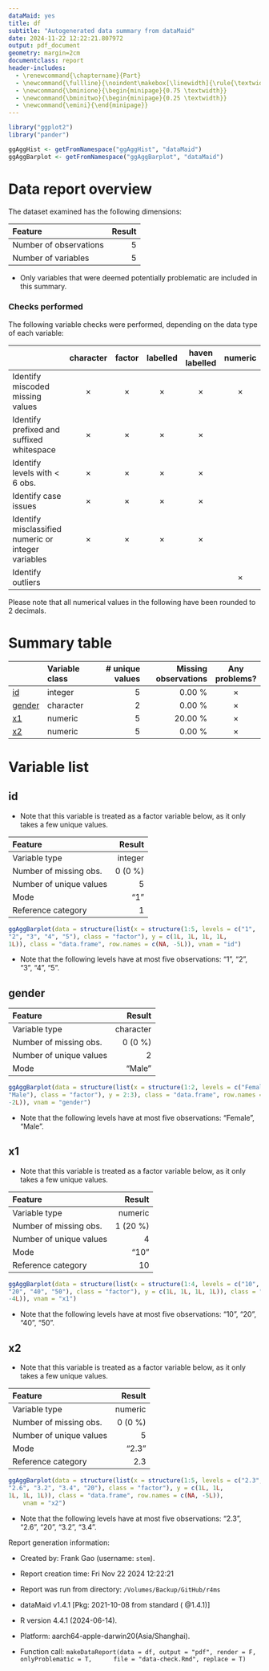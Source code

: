 ```yaml
---
dataMaid: yes
title: df
subtitle: "Autogenerated data summary from dataMaid"
date: 2024-11-22 12:22:21.807972
output: pdf_document
geometry: margin=2cm
documentclass: report
header-includes:
  - \renewcommand{\chaptername}{Part}
  - \newcommand{\fullline}{\noindent\makebox[\linewidth]{\rule{\textwidth}{0.4pt}}}
  - \newcommand{\bminione}{\begin{minipage}{0.75 \textwidth}}
  - \newcommand{\bminitwo}{\begin{minipage}{0.25 \textwidth}}
  - \newcommand{\emini}{\end{minipage}}
---
```


```r
library("ggplot2")
library("pander")
```

```r
ggAggHist <- getFromNamespace("ggAggHist", "dataMaid")
ggAggBarplot <- getFromNamespace("ggAggBarplot", "dataMaid")
```

# Data report overview

The dataset examined has the following dimensions:

| Feature                | Result |
|:-----------------------|-------:|
| Number of observations |      5 |
| Number of variables    |      5 |

-   Only variables that were deemed potentially problematic are included in this summary.

### Checks performed

The following variable checks were performed, depending on the data type of each variable:

|   | character | factor | labelled | haven labelled | numeric | integer | logical | Date |
|:---|:--:|:--:|:--:|:--:|:--:|:--:|:--:|:--:|
| Identify miscoded missing values | $\times$ | $\times$ | $\times$ | $\times$ | $\times$ | $\times$ |  | $\times$ |
| Identify prefixed and suffixed whitespace | $\times$ | $\times$ | $\times$ | $\times$ |  |  |  |  |
| Identify levels with \< 6 obs. | $\times$ | $\times$ | $\times$ | $\times$ |  |  |  |  |
| Identify case issues | $\times$ | $\times$ | $\times$ | $\times$ |  |  |  |  |
| Identify misclassified numeric or integer variables | $\times$ | $\times$ | $\times$ | $\times$ |  |  |  |  |
| Identify outliers |  |  |  |  | $\times$ | $\times$ |  | $\times$ |

Please note that all numerical values in the following have been rounded to 2 decimals.

# Summary table

|          | Variable class | \# unique values | Missing observations | Any problems? |
|:---------|:---------------|-----------------:|---------------------:|:-------------:|
| [id]     | integer        |                5 |               0.00 % |   $\times$    |
| [gender] | character      |                2 |               0.00 % |   $\times$    |
| [x1]     | numeric        |                5 |              20.00 % |   $\times$    |
| [x2]     | numeric        |                5 |               0.00 % |   $\times$    |

# Variable list

## id

-   Note that this variable is treated as a factor variable below, as it only takes a few unique values.

\bminione

| Feature                 |  Result |
|:------------------------|--------:|
| Variable type           | integer |
| Number of missing obs.  | 0 (0 %) |
| Number of unique values |       5 |
| Mode                    |     "1" |
| Reference category      |       1 |

\emini
\bminitwo

```r
ggAggBarplot(data = structure(list(x = structure(1:5, levels = c("1", 
"2", "3", "4", "5"), class = "factor"), y = c(1L, 1L, 1L, 1L, 
1L)), class = "data.frame", row.names = c(NA, -5L)), vnam = "id")
```

\emini

-   Note that the following levels have at most five observations: "1", "2", "3", "4", "5".

\fullline

## gender

\bminione

| Feature                 |    Result |
|:------------------------|----------:|
| Variable type           | character |
| Number of missing obs.  |   0 (0 %) |
| Number of unique values |         2 |
| Mode                    |    "Male" |

\emini
\bminitwo

```r
ggAggBarplot(data = structure(list(x = structure(1:2, levels = c("Female", 
"Male"), class = "factor"), y = 2:3), class = "data.frame", row.names = c(NA, 
-2L)), vnam = "gender")
```

\emini

-   Note that the following levels have at most five observations: "Female", "Male".

\fullline

## x1

-   Note that this variable is treated as a factor variable below, as it only takes a few unique values.

\bminione

| Feature                 |   Result |
|:------------------------|---------:|
| Variable type           |  numeric |
| Number of missing obs.  | 1 (20 %) |
| Number of unique values |        4 |
| Mode                    |     "10" |
| Reference category      |       10 |

\emini
\bminitwo

```r
ggAggBarplot(data = structure(list(x = structure(1:4, levels = c("10", 
"20", "40", "50"), class = "factor"), y = c(1L, 1L, 1L, 1L)), class = "data.frame", row.names = c(NA, 
-4L)), vnam = "x1")
```

\emini

-   Note that the following levels have at most five observations: "10", "20", "40", "50".

\fullline

## x2

-   Note that this variable is treated as a factor variable below, as it only takes a few unique values.

\bminione

| Feature                 |  Result |
|:------------------------|--------:|
| Variable type           | numeric |
| Number of missing obs.  | 0 (0 %) |
| Number of unique values |       5 |
| Mode                    |   "2.3" |
| Reference category      |     2.3 |

\emini
\bminitwo

```r
ggAggBarplot(data = structure(list(x = structure(1:5, levels = c("2.3", 
"2.6", "3.2", "3.4", "20"), class = "factor"), y = c(1L, 1L, 
1L, 1L, 1L)), class = "data.frame", row.names = c(NA, -5L)), 
    vnam = "x2")
```

\emini

-   Note that the following levels have at most five observations: "2.3", "2.6", "20", "3.2", "3.4".

\fullline

Report generation information:

-   Created by: Frank Gao (username: `stem`).

-   Report creation time: Fri Nov 22 2024 12:22:21

-   Report was run from directory: `/Volumes/Backup/GitHub/r4ms`

-   dataMaid v1.4.1 [Pkg: 2021-10-08 from standard ( @1.4.1)]

-   R version 4.4.1 (2024-06-14).

-   Platform: aarch64-apple-darwin20(Asia/Shanghai).

-   Function call: `makeDataReport(data = df, output = "pdf", render = F, onlyProblematic = T,      file = "data-check.Rmd", replace = T)`
